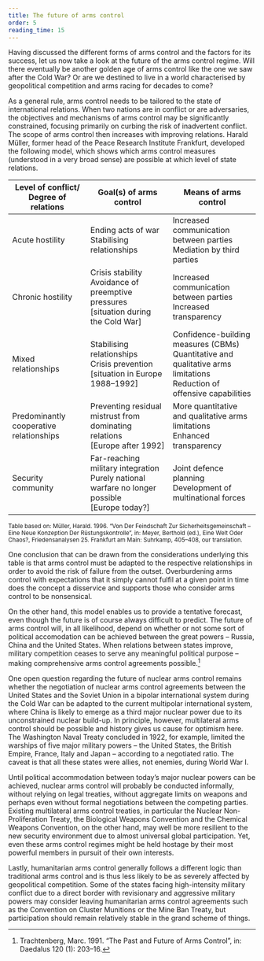 ```yaml
---
title: The future of arms control
order: 5
reading_time: 15
---
```


Having discussed the different forms of arms control and the factors for its success, let us now take a look at the future of the arms control regime. Will there eventually be another golden age of arms control like the one we saw after the Cold War? Or are we destined to live in a world characterised by geopolitical competition and arms racing for decades to come?

As a general rule, arms control needs to be tailored to the state of international relations. When two nations are in conflict or are adversaries, the objectives and mechanisms of arms control may be significantly constrained, focusing primarily on curbing the risk of inadvertent conflict. The scope of arms control then increases with improving relations. Harald Müller, former head of the Peace Research Institute Frankfurt, developed the following model, which shows which arms control measures (understood in a very broad sense) are possible at which level of state relations.

| Level of conflict/ Degree of relations     | Goal(s) of arms control                                                                                      | Means of arms control                                                                                   |
|-------------------------------------------|--------------------------------------------------------------------------------------------------------------|----------------------------------------------------------------------------------------------------------|
| Acute hostility                            | Ending acts of war<br/>Stabilising relationships                                                          | Increased communication between parties<br/>Mediation by third parties                               |
| Chronic hostility                          | Crisis stability<br/>Avoidance of preemptive pressures<br/>[situation during the Cold War]                | Increased communication between parties<br/>Increased transparency                                    |
| Mixed relationships                        | Stabilising relationships<br/>Crisis prevention<br/>[situation in Europe 1988–1992]                        | Confidence-building measures (CBMs)<br/>Quantitative and qualitative arms limitations<br/>Reduction of offensive capabilities |
| Predominantly cooperative relationships    | Preventing residual mistrust from dominating relations<br/>[Europe after 1992]                              | More quantitative and qualitative arms limitations<br/>Enhanced transparency                          |
| Security community                         | Far-reaching military integration<br/>Purely national warfare no longer possible<br/>[Europe today?]       | Joint defence planning<br/>Development of multinational forces                                        |

<p><small>Table based on: Müller, Harald. 1996. “Von Der Feindschaft Zur Sicherheitsgemeinschaft – Eine Neue Konzeption Der Rüstungskontrolle”, in: Meyer, Berthold (ed.), Eine Welt Oder Chaos?, Friedensanalysen 25. Frankfurt am Main: Suhrkamp, 405–408, our translation.</small></p>

One conclusion that can be drawn from the considerations underlying this table is that arms control must be adapted to the respective relationships in order to avoid the risk of failure from the outset. Overburdening arms control with expectations that it simply cannot fulfil at a given point in time does the concept a disservice and supports those who consider arms control to be nonsensical.

On the other hand, this model enables us to provide a tentative forecast, even though the future is of course always difficult to predict. The future of arms control will, in all likelihood, depend on whether or not some sort of political accomodation can be achieved between the great powers – Russia, China and the United States. When relations between states improve, military competition ceases to serve any meaningful political purpose – making comprehensive arms control agreements possible.[^1]

One open question regarding the future of nuclear arms control remains whether the negotiation of nuclear arms control agreements between the United States and the Soviet Union in a bipolar international system during the Cold War can be adapted to the current multipolar international system, where China is likely to emerge as a third major nuclear power due to its unconstrained nuclear build-up. In principle, however, multilateral arms control should be possible and history gives us cause for optimism here. The Washington Naval Treaty concluded in 1922, for example, limited the warships of five major military powers – the United States, the British Empire, France, Italy and Japan – according to a negotiated ratio. The caveat is that all these states were allies, not enemies, during World War I.

Until political accommodation between today’s major nuclear powers can be achieved, nuclear arms control will probably be conducted informally, without relying on legal treaties, without aggregate limits on weapons and perhaps even without formal negotiations between the competing parties. Existing multilateral arms control treaties, in particular the Nuclear Non-Proliferation Treaty, the Biological Weapons Convention and the Chemical Weapons Convention, on the other hand, may well be more resilient to the new security environment due to almost universal global participation. Yet, even these arms control regimes might be held hostage by their most powerful members in pursuit of their own interests.

Lastly, humanitarian arms control generally follows a different logic than traditional arms control and is thus less likely to be as severely affected by geopolitical competition. Some of the states facing high-intensity military conflict due to a direct border with revisionary and aggressive military powers may consider leaving humanitarian arms control agreements such as the Convention on Cluster Munitions or the Mine Ban Treaty, but participation should remain relatively stable in the grand scheme of things.

[^1]: Trachtenberg, Marc. 1991. “The Past and Future of Arms Control”, in: Daedalus 120 (1): 203–16.
